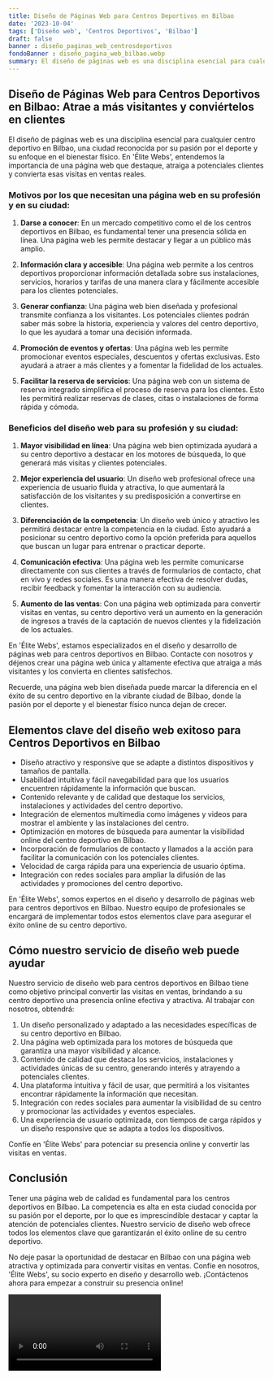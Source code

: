 ```yaml
---
title: Diseño de Páginas Web para Centros Deportivos en Bilbao
date: '2023-10-04'
tags: ['Diseño web', 'Centros Deportivos', 'Bilbao']
draft: false
banner : diseño_paginas_web_centrosdeportivos
fondoBanner : diseño_pagina_web_bilbao.webp
summary: El diseño de páginas web es una disciplina esencial para cualquier centro deportivo en Bilbao, una ciudad reconocida por su pasión por el deporte y su enfoque en el bienestar físico. En 'Élite Webs', entendemos la importancia de una página web que destaque, atraiga a potenciales clientes y convierta esas visitas en ventas reales.
---
```


## Diseño de Páginas Web para Centros Deportivos en Bilbao: Atrae a más visitantes y conviértelos en clientes

El diseño de páginas web es una disciplina esencial para cualquier centro deportivo en Bilbao, una ciudad reconocida por su pasión por el deporte y su enfoque en el bienestar físico. En 'Élite Webs', entendemos la importancia de una página web que destaque, atraiga a potenciales clientes y convierta esas visitas en ventas reales.

### Motivos por los que necesitan una página web en su profesión y en su ciudad:

1. **Darse a conocer**: En un mercado competitivo como el de los centros deportivos en Bilbao, es fundamental tener una presencia sólida en línea. Una página web les permite destacar y llegar a un público más amplio.

2. **Información clara y accesible**: Una página web permite a los centros deportivos proporcionar información detallada sobre sus instalaciones, servicios, horarios y tarifas de una manera clara y fácilmente accesible para los clientes potenciales.

3. **Generar confianza**: Una página web bien diseñada y profesional transmite confianza a los visitantes. Los potenciales clientes podrán saber más sobre la historia, experiencia y valores del centro deportivo, lo que les ayudará a tomar una decisión informada.

4. **Promoción de eventos y ofertas**: Una página web les permite promocionar eventos especiales, descuentos y ofertas exclusivas. Esto ayudará a atraer a más clientes y a fomentar la fidelidad de los actuales.

5. **Facilitar la reserva de servicios**: Una página web con un sistema de reserva integrado simplifica el proceso de reserva para los clientes. Esto les permitirá realizar reservas de clases, citas o instalaciones de forma rápida y cómoda.

### Beneficios del diseño web para su profesión y su ciudad:

1. **Mayor visibilidad en línea**: Una página web bien optimizada ayudará a su centro deportivo a destacar en los motores de búsqueda, lo que generará más visitas y clientes potenciales.

2. **Mejor experiencia del usuario**: Un diseño web profesional ofrece una experiencia de usuario fluida y atractiva, lo que aumentará la satisfacción de los visitantes y su predisposición a convertirse en clientes.

3. **Diferenciación de la competencia**: Un diseño web único y atractivo les permitirá destacar entre la competencia en la ciudad. Esto ayudará a posicionar su centro deportivo como la opción preferida para aquellos que buscan un lugar para entrenar o practicar deporte.

4. **Comunicación efectiva**: Una página web les permite comunicarse directamente con sus clientes a través de formularios de contacto, chat en vivo y redes sociales. Es una manera efectiva de resolver dudas, recibir feedback y fomentar la interacción con su audiencia.

5. **Aumento de las ventas**: Con una página web optimizada para convertir visitas en ventas, su centro deportivo verá un aumento en la generación de ingresos a través de la captación de nuevos clientes y la fidelización de los actuales.

En 'Élite Webs', estamos especializados en el diseño y desarrollo de páginas web para centros deportivos en Bilbao. Contacte con nosotros y déjenos crear una página web única y altamente efectiva que atraiga a más visitantes y los convierta en clientes satisfechos.

Recuerde, una página web bien diseñada puede marcar la diferencia en el éxito de su centro deportivo en la vibrante ciudad de Bilbao, donde la pasión por el deporte y el bienestar físico nunca dejan de crecer.

<GifSeo />

<Cta />

## Elementos clave del diseño web exitoso para Centros Deportivos en Bilbao

- Diseño atractivo y responsive que se adapte a distintos dispositivos y tamaños de pantalla.
- Usabilidad intuitiva y fácil navegabilidad para que los usuarios encuentren rápidamente la información que buscan.
- Contenido relevante y de calidad que destaque los servicios, instalaciones y actividades del centro deportivo.
- Integración de elementos multimedia como imágenes y videos para mostrar el ambiente y las instalaciones del centro.
- Optimización en motores de búsqueda para aumentar la visibilidad online del centro deportivo en Bilbao.
- Incorporación de formularios de contacto y llamados a la acción para facilitar la comunicación con los potenciales clientes.
- Velocidad de carga rápida para una experiencia de usuario óptima.
- Integración con redes sociales para ampliar la difusión de las actividades y promociones del centro deportivo.

En 'Élite Webs', somos expertos en el diseño y desarrollo de páginas web para centros deportivos en Bilbao. Nuestro equipo de profesionales se encargará de implementar todos estos elementos clave para asegurar el éxito online de su centro deportivo.

## Cómo nuestro servicio de diseño web puede ayudar

Nuestro servicio de diseño web para centros deportivos en Bilbao tiene como objetivo principal convertir las visitas en ventas, brindando a su centro deportivo una presencia online efectiva y atractiva. Al trabajar con nosotros, obtendrá:

1. Un diseño personalizado y adaptado a las necesidades específicas de su centro deportivo en Bilbao.
2. Una página web optimizada para los motores de búsqueda que garantiza una mayor visibilidad y alcance.
3. Contenido de calidad que destaca los servicios, instalaciones y actividades únicas de su centro, generando interés y atrayendo a potenciales clientes.
4. Una plataforma intuitiva y fácil de usar, que permitirá a los visitantes encontrar rápidamente la información que necesitan.
5. Integración con redes sociales para aumentar la visibilidad de su centro y promocionar las actividades y eventos especiales.
6. Una experiencia de usuario optimizada, con tiempos de carga rápidos y un diseño responsive que se adapta a todos los dispositivos.

Confíe en 'Élite Webs' para potenciar su presencia online y convertir las visitas en ventas. 

## Conclusión

Tener una página web de calidad es fundamental para los centros deportivos en Bilbao. La competencia es alta en esta ciudad conocida por su pasión por el deporte, por lo que es imprescindible destacar y captar la atención de potenciales clientes. Nuestro servicio de diseño web ofrece todos los elementos clave que garantizarán el éxito online de su centro deportivo.

No deje pasar la oportunidad de destacar en Bilbao con una página web atractiva y optimizada para convertir visitas en ventas. Confíe en nosotros, 'Élite Webs', su socio experto en diseño y desarrollo web. ¡Contáctenos ahora para empezar a construir su presencia online!

<Video />

<CtaBot job='Centros Deportivos' city='Bilbao'/>

<Gmaps query='Bilbao+españa+maps' />